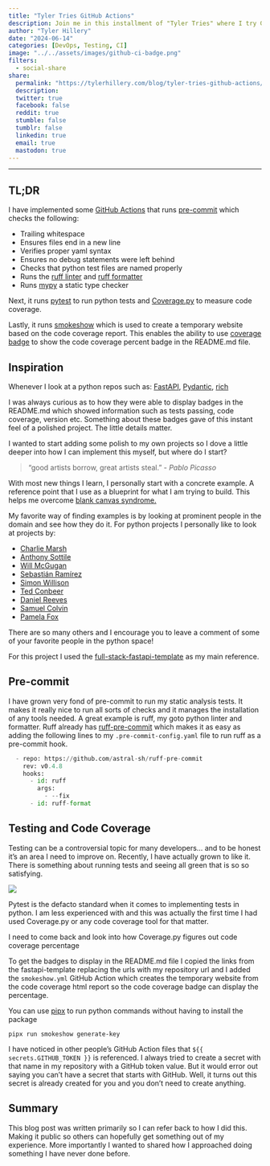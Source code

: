 ```yaml
---
title: "Tyler Tries GitHub Actions"
description: Join me in this installment of "Tyler Tries" where I try GitHub Actions to enforce pre-commit hooks, run pytest for continuous integration, and display test passing badges and code coverage percentages in the project's README file.
author: "Tyler Hillery"
date: "2024-06-14"
categories: [DevOps, Testing, CI]
image: "../../assets/images/github-ci-badge.png"
filters:
  - social-share
share:
  permalink: "https://tylerhillery.com/blog/tyler-tries-github-actions/"
  description:
  twitter: true
  facebook: false
  reddit: true
  stumble: false
  tumblr: false
  linkedin: true
  email: true
  mastodon: true
---
```


------------------------------------------------------------------------

## TL;DR

I have implemented some [GitHub Actions](https://github.com/TylerHillery/sql-translate/tree/main/.github/workflows) that runs [pre-commit](https://github.com/pre-commit/pre-commit) which checks the following:

-   Trailing whitespace
-   Ensures files end in a new line
-   Verifies proper yaml syntax
-   Ensures no debug statements were left behind
-   Checks that python test files are named properly
-   Runs the [ruff linter](https://docs.astral.sh/ruff/linter/) and [ruff formatter](https://docs.astral.sh/ruff/formatter/)
-   Runs [mypy](https://mypy.readthedocs.io/en/stable/) a static type checker

Next, it runs [pytest](https://docs.pytest.org/en/7.1.x/contents.html#) to run python tests and [Coverage.py](https://coverage.readthedocs.io/en/7.5.3/) to measure code coverage.

Lastly, it runs [smokeshow](https://github.com/samuelcolvin/smokeshow) which is used to create a temporary website based on the code coverage report. This enables the ability to use [coverage badge](https://github.com/samuelcolvin/coverage-badge) to show the code coverage percent badge in the README.md file.

## Inspiration

Whenever I look at a python repos such as: [FastAPI](https://github.com/tiangolo/fastapi), [Pydantic](https://github.com/pydantic/pydantic), [rich](https://github.com/Textualize/rich) 

I was always curious as to how they were able to display badges in the README.md which showed information such as tests passing, code coverage, version etc. Something about these badges gave of this instant feel of a polished project. The little details matter. 

I wanted to start adding some polish to my own projects so I dove a little deeper into how I can implement this myself, but where do I start? 

> "good artists borrow, great artists steal." - *Pablo Picasso*

With most new things I learn, I personally start with a concrete example. A reference point that I use as a blueprint for what I am trying to build. This helps me overcome [blank canvas syndrome.](https://veryprivategallery.com/blank-canvas-syndrome/#:~:text=A%20condition%20primarily%20associated%20with,to%20make%20work%20for%20years.) 

My favorite way of finding examples is by looking at prominent people in the domain and see how they do it. For python projects I personally like to look at projects by:

- [Charlie Marsh](https://github.com/charliermarsh)
- [Anthony Sottile](https://github.com/asottile)
- [Will McGugan](https://github.com/willmcgugan)
- [Sebastián Ramírez](https://github.com/tiangolo)
- [Simon Willison](https://github.com/simonw)
- [Ted Conbeer](https://github.com/tconbeer)
- [Daniel Reeves](https://github.com/dwreeves)
- [Samuel Colvin](https://github.com/samuelcolvin)
- [Pamela Fox](https://github.com/pamelafox)

There are so many others and I encourage you to leave a comment of some of your favorite people in the python space!

For this project I used the [full-stack-fastapi-template](https://github.com/tiangolo/full-stack-fastapi-template) as my main reference.

## Pre-commit 

I have grown very fond of pre-commit to run my static analysis tests. It makes it really nice to run all sorts of checks and it manages the installation of any tools needed. A great example is ruff, my goto python linter and formatter. Ruff already has [ruff-pre-commit](https://github.com/astral-sh/ruff-pre-commit) which makes it as easy as adding the following lines to my `.pre-commit-config.yaml` file to run ruff as a pre-commit hook.

```python
  - repo: https://github.com/astral-sh/ruff-pre-commit
    rev: v0.4.8
    hooks:
      - id: ruff
        args:
          - --fix
      - id: ruff-format
```

## Testing and Code Coverage

Testing can be a controversial topic for many developers... and to be honest it's an area I need to improve on. Recently, I have actually grown to like it. There is something about running tests and seeing all green that is so so satisfying.

![](../../assets/images/pytest.png)

Pytest is the defacto standard when it comes to implementing tests in python. I am less experienced with and this was actually the first time I had used Coverage.py or any code coverage tool for that matter.

::: callout-note 
I need to come back and look into how Coverage.py figures out code coverage percentage 
:::

To get the badges to display in the README.md file I copied the links from the fastapi-template replacing the urls with my repository url and I added the `smokeshow.yml` GitHub Action which creates the temporary website from the code coverage html report so the code coverage badge can display the percentage.

::: callout-tip
You can use [pipx]() to run python commands without having to install the package

`pipx run smokeshow generate-key`
:::

::: callout-tip
I have noticed in other people's GitHub Action files that `${{ secrets.GITHUB_TOKEN }}` is referenced. I always tried to create a secret with that name in my repository with a GitHub token value. But it would error out saying you can't have a secret that starts with GitHub. Well, it turns out this secret is already created for you and you don't need to create anything. 
:::

## Summary

This blog post was written primarily so I can refer back to how I did this. Making it public so others can hopefully get something out of my experience. More importantly I wanted to shared how I approached doing something I have never done before.



